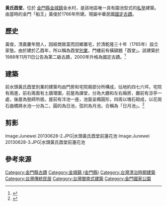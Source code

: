 {{coord|24.4106429506844|N|118.29814200371|E|format=dms|display=title}}
{{tw monument
|name=水頭黃氏酉堂別業
|formername=
|image=Shuitouhuangshiyoutangbieye.jpg
|imagename=
{{Infobox mapframe|tyep=shape|zoom=15|frame-width=280}}
|othername=
|formalname=
|level=[[國定古蹟|國定古蹟]]
|class=宅第
|time={{QIN}}乾隆三十一年（1766年）
|location={{flagicon|ROC}} [[金門縣|金門縣]][[金城鎮_(金門縣)|金城鎮]]金水村前水頭55號
|open=開放參觀中
|cost=
|website=
|reg_url=https://nchdb.boch.gov.tw/assets/advanceSearch/monument/19881111000008
}}
'''黃氏酉堂'''，位於 [[金門縣|金門縣]][[金城鎮_(金門縣)|金城鎮]]金水村，是該地區唯一具有園池型式的[[私塾|私塾]]建築。由當時的金門「船王」黃俊於1766年所建。{{r|文}}現屬中華民國[[國定古蹟|國定古蹟]]。

==歷史==
黃俊，清嘉慶年間人，因經商致富而回鄉置宅，於清乾隆三十年（1765年）設立家塾。由於建於乙酉年，所以稱為酉堂[[別業|別業]]，門樓前有橫額題「酉堂」。該建築於1988年11月11日公告為第二級古蹟，2000年升格為國定古蹟。<ref>{{Cite book|author=施添福、陳國川、高銘澤|editor=張鴻銘|title=臺灣地名辭書·金門縣|publisher=國史館臺灣文獻館|date=2014年9月|pages=55|ISBN=978-986-04-1907-8|language=zh-tw}}</ref>


==建築==
前水頭黃氏酉堂別業的建築均由門房和宅院兩部分所構成，佔地約四七六坪。宅院有兩進，前右兩面有土牆環圍，前屋為課堂，分為大廳和左右廂房，廳前有涼亭一處，後屋為塾師所居。屋前有泮池一座，池面呈橢圓形，四周以塊石砌成，以花崗石曲橋將水池一分為二，圓的為日池，弦的為月池，合稱為「日月池」。<ref>{{Cite book|author=施添福、陳國川、高銘澤|editor=張鴻銘|title=臺灣地名辭書·金門縣|publisher=國史館臺灣文獻館|date=2014年9月|pages=54|ISBN=978-986-04-1907-8|language=zh-tw}}</ref>

== 剪影 ==
<gallery>
Image:Junewei 20130628-2.JPG|水頭黃氏酉堂前蓮花池
Image:Junewei 20130628-3.JPG|水頭黃氏酉堂前蓮花池
</gallery>
== 參考來源 ==
{{Commons cat|Shui Tou Huang-Shi You Tang}}
{{reflist|refs=
<ref name="文">{{cite web |url=https://nchdb.boch.gov.tw/assets/advanceSearch/monument/19881111000008 |title=水頭黃氏酉堂別業 |publisher=文化部文化資產局 |accessdate= |archive-date=2019-09-10 |archive-url=https://web.archive.org/web/20190910022815/https://nchdb.boch.gov.tw/assets/advanceSearch/monument/19881111000008 |dead-url=no }}</ref>}}
{{金門縣古蹟}}{{中華民國國定古蹟}}
[[Category:金門縣古蹟|Category:金門縣古蹟]]
[[Category:金城鎮_(金門縣)|Category:金城鎮 (金門縣)]]
[[Category:台灣清治時期建築|Category:台灣清治時期建築]]
[[Category:台灣傳統民居|Category:台灣傳統民居]]
[[Category:台灣閩南式建築|Category:台灣閩南式建築]]
[[Category:金門國家公園|Category:金門國家公園]]